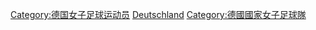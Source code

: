 [[Category:德国女子足球运动员|Category:德国女子足球运动员]]
[[Category:國家女子足球隊球員|Deutschland]]
[[Category:德國國家女子足球隊|Category:德國國家女子足球隊]]